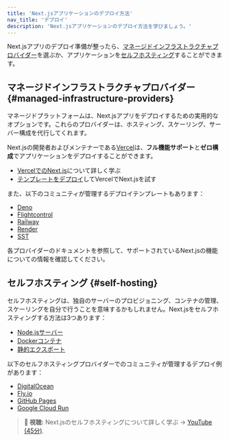 ```yaml
---
title: 'Next.jsアプリケーションのデプロイ方法'
nav_title: 'デプロイ'
description: 'Next.jsアプリケーションのデプロイ方法を学びましょう。'
---
```


Next.jsアプリのデプロイ準備が整ったら、[マネージドインフラストラクチャプロバイダー](#managed-infrastructure-providers)を選ぶか、アプリケーションを[セルフホスティング](#self-hosting)することができます。

## マネージドインフラストラクチャプロバイダー {#managed-infrastructure-providers}

マネージドプラットフォームは、Next.jsアプリをデプロイするための実用的なオプションです。これらのプロバイダーは、ホスティング、スケーリング、サーバー構成を代行してくれます。

Next.jsの開発者およびメンテナーである[Vercel](https://vercel.com/docs/frameworks/nextjs?utm_source=next-site&utm_medium=docs&utm_campaign=next-website)は、**フル機能サポート**と**ゼロ構成**でアプリケーションをデプロイすることができます。

- [VercelでのNext.js](https://vercel.com/docs/frameworks/nextjs?utm_source=next-site&utm_medium=docs&utm_campaign=next-website)について詳しく学ぶ
- [テンプレートをデプロイ](https://vercel.com/templates/next.js?utm_source=next-site&utm_medium=docs&utm_campaign=next-website)してVercelでNext.jsを試す

また、以下のコミュニティが管理するデプロイテンプレートもあります：

- [Deno](https://github.com/nextjs/deploy-deno)
- [Flightcontrol](https://github.com/nextjs/deploy-flightcontrol)
- [Railway](https://github.com/nextjs/deploy-railway)
- [Render](https://github.com/nextjs/deploy-render)
- [SST](https://github.com/nextjs/deploy-sst)

各プロバイダーのドキュメントを参照して、サポートされているNext.jsの機能についての情報を確認してください。

## セルフホスティング {#self-hosting}

セルフホスティングは、独自のサーバーのプロビジョニング、コンテナの管理、スケーリングを自分で行うことを意味するかもしれません。Next.jsをセルフホスティングする方法は3つあります：

- [Node.jsサーバー](/docs/app/guides/self-hosting#nodejs-server)
- [Dockerコンテナ](/docs/app/guides/self-hosting#docker-image)
- [静的エクスポート](/docs/app/guides/self-hosting#static-html-export)

以下のセルフホスティングプロバイダーでのコミュニティが管理するデプロイ例があります：

- [DigitalOcean](https://github.com/nextjs/deploy-digitalocean)
- [Fly.io](https://github.com/nextjs/deploy-fly)
- [GitHub Pages](https://github.com/nextjs/deploy-github-pages)
- [Google Cloud Run](https://github.com/nextjs/deploy-google-cloud-run)

> **🎥 視聴:** Next.jsのセルフホスティングについて詳しく学ぶ → [YouTube (45分)](https://www.youtube.com/watch?v=sIVL4JMqRfc).
